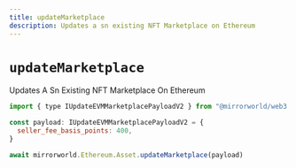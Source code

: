 ```yaml
---
title: updateMarketplace
description: Updates a sn existing NFT Marketplace on Ethereum
---
```


# `updateMarketplace`

Updates A Sn Existing NFT Marketplace On Ethereum

```js
import { type IUpdateEVMMarketplacePayloadV2 } from "@mirrorworld/web3.js"

const payload: IUpdateEVMMarketplacePayloadV2 = {
  seller_fee_basis_points: 400,
}

await mirrorworld.Ethereum.Asset.updateMarketplace(payload)
```
